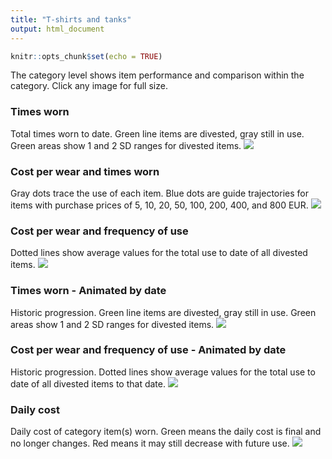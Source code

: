 ```yaml
---
title: "T-shirts and tanks"
output: html_document
---
```


```r
knitr::opts_chunk$set(echo = TRUE)

```

The category level shows item performance and comparison within the category. Click any image for full size.

### Times worn
Total times worn to date. Green line items are divested, gray still in use. Green areas show 1 and 2 SD ranges for divested items.
[![](https://www.dropbox.com/s/9zcy29vzpdtyadc/Category-T-shirts_and_tanks-Times_used.png?raw=1)](https://www.dropbox.com/s/9zcy29vzpdtyadc/Category-T-shirts_and_tanks-Times_used.png?raw=1)

### Cost per wear and times worn
Gray dots trace the use of each item. Blue dots are guide trajectories for items with purchase prices of 5, 10, 20, 50, 100, 200, 400, and 800 EUR.
[![](https://www.dropbox.com/s/okceeb6nz5mln1i/Category-T-shirts_and_tanks-Cost_and_Cumulative_use.png?raw=1)](https://www.dropbox.com/s/okceeb6nz5mln1i/Category-T-shirts_and_tanks-Cost_and_Cumulative_use.png?raw=1)

### Cost per wear and frequency of use
Dotted lines show average values for the total use to date of all divested items.
[![](https://www.dropbox.com/s/3mvd19wy3boaknq/Category-T-shirts_and_tanks.png?raw=1)](https://www.dropbox.com/s/3mvd19wy3boaknq/Category-T-shirts_and_tanks.png?raw=1)

### Times worn - Animated by date
Historic progression. Green line items are divested, gray still in use. Green areas show 1 and 2 SD ranges for divested items. 
![](https://www.dropbox.com/s/pdm00hj5pawojvf/Category-T-shirts_and_tanks-Times_used-animation.gif?raw=1)

### Cost per wear and frequency of use - Animated by date
Historic progression. Dotted lines show average values for the total use to date of all divested items to that date.
![](https://www.dropbox.com/s/rzkiirenq3pwruw/Category-T-shirts_and_tanks-animation.gif?raw=1)

### Daily cost
Daily cost of category item(s) worn. Green means the daily cost is final and no longer changes. Red means it may still decrease with future use.
[![](https://www.dropbox.com/s/pv9q5qlkq4x4unf/Category-T-shirts_and_tanks-Daily_cost.png?raw=1)](https://www.dropbox.com/s/pv9q5qlkq4x4unf/Category-T-shirts_and_tanks-Daily_cost.png?raw=1)
